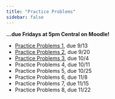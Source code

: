 ```yaml
---
title: "Practice Problems"
sidebar: false
---
```


**...due Fridays at 5pm Central on Moodle!**

- [Practice Problems 1](assignments/pp1.qmd), due 9/13
- [Practice Problems 2](assignments/pp2.qmd), due 9/20
- [Practice Problems 3](assignments/pp3.qmd), due 10/4
- Practice Problems 4, due 10/11
- Practice Problems 5, due 10/25
- Practice Problems 6, due 11/8
- Practice Problems 7, due 11/15
- Practice Problems 8, due 11/22